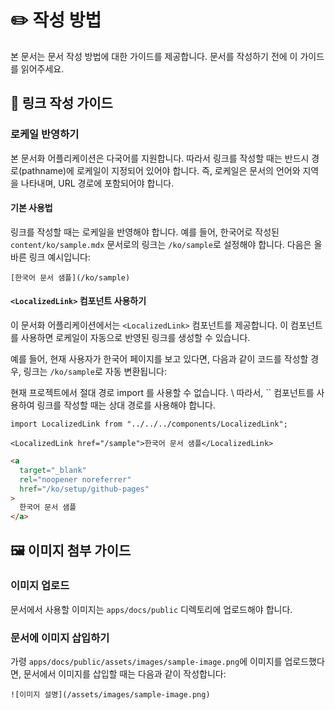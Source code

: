 
# ✏️ 작성 방법

본 문서는 문서 작성 방법에 대한 가이드를 제공합니다. 문서를 작성하기 전에 이 가이드를 읽어주세요.

## 🔗 링크 작성 가이드

###  로케일 반영하기

본 문서화 어플리케이션은 다국어를 지원합니다. 따라서 링크를 작성할 때는 반드시 경로(pathname)에 로케일이 지정되어 있어야 합니다.
즉, 로케일은 문서의 언어와 지역을 나타내며, URL 경로에 포함되어야 합니다.

#### 기본 사용법

링크를 작성할 때는 로케일을 반영해야 합니다.
예를 들어, 한국어로 작성된 `content/ko/sample.mdx` 문서로의 링크는 `/ko/sample`로 설정해야 합니다.
다음은 올바른 링크 예시입니다:

```mdx
[한국어 문서 샘플](/ko/sample)
```

#### `<LocalizedLink>` 컴포넌트 사용하기

이 문서화 어플리케이션에서는 `<LocalizedLink>` 컴포넌트를 제공합니다.
이 컴포넌트를 사용하면 로케일이 자동으로 반영된 링크를 생성할 수 있습니다.

예를 들어, 현재 사용자가 한국어 페이지를 보고 있다면, 다음과 같이 코드를 작성할 경우,
링크는 `/ko/sample`로 자동 변환됩니다:

<Callout type="info">
  현재 프로젝트에서 절대 경로 import 를 사용할 수 없습니다. \
  따라서, `<LocalizedLink>` 컴포넌트를 사용하여 링크를 작성할 때는 상대 경로를 사용해야 합니다.
</Callout>

```mdx filename="link-usage.mdx"
import LocalizedLink from "../../../components/LocalizedLink";

<LocalizedLink href="/sample">한국어 문서 샘플</LocalizedLink>
```

```html filename="rendered-link.html"
<a
  target="_blank"
  rel="noopener noreferrer"
  href="/ko/setup/github-pages"
>
  한국어 문서 샘플
</a>
```

## 🖼️ 이미지 첨부 가이드

### 이미지 업로드

문서에서 사용할 이미지는 `apps/docs/public` 디렉토리에 업로드해야 합니다.

### 문서에 이미지 삽입하기

가령 `apps/docs/public/assets/images/sample-image.png`에 이미지를 업로드했다면,
문서에서 이미지를 삽입할 때는 다음과 같이 작성합니다:

```mdx filename="image-usage.mdx"
![이미지 설명](/assets/images/sample-image.png)
```

